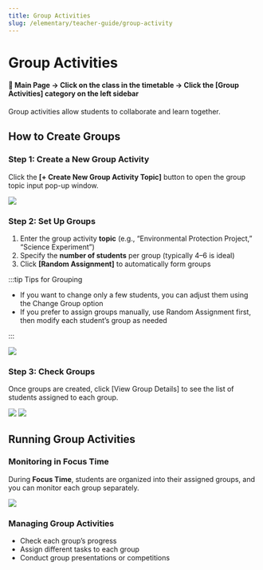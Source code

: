 ```yaml
---
title: Group Activities
slug: /elementary/teacher-guide/group-activity
---
```



# Group Activities

#### 📍 Main Page → Click on the class in the timetable → Click the [Group Activities] category on the left sidebar

Group activities allow students to collaborate and learn together.

## How to Create Groups

### Step 1: Create a New Group Activity

Click the **[+ Create New Group Activity Topic]** button to open the group topic input pop-up window.

<Image src="/img/en/elementary/teacher/09-01.jpg" size="lg" />

### Step 2: Set Up Groups

1. Enter the group activity **topic** (e.g., “Environmental Protection Project,” “Science Experiment”)
2. Specify the **number of students** per group (typically 4–6 is ideal)
3. Click **[Random Assignment]** to automatically form groups

:::tip Tips for Grouping

- If you want to change only a few students, you can adjust them using the Change Group option
- If you prefer to assign groups manually, use Random Assignment first, then modify each student’s group as needed

:::

<Image src="/img/en/elementary/teacher/09-02.jpg" size="lg" />

### Step 3: Check Groups

Once groups are created, click [View Group Details] to see the list of students assigned to each group.

<Image src="/img/en/elementary/teacher/09-03.jpg" size="lg" />
<Image src="/img/en/elementary/teacher/09-04.jpg" size="lg" />

## Running Group Activities

### Monitoring in Focus Time

During **Focus Time**, students are organized into their assigned groups, and you can monitor each group separately.

<Image src="/img/en/elementary/teacher/09-05.jpg" size="lg" />

### Managing Group Activities

- Check each group’s progress
- Assign different tasks to each group
- Conduct group presentations or competitions

